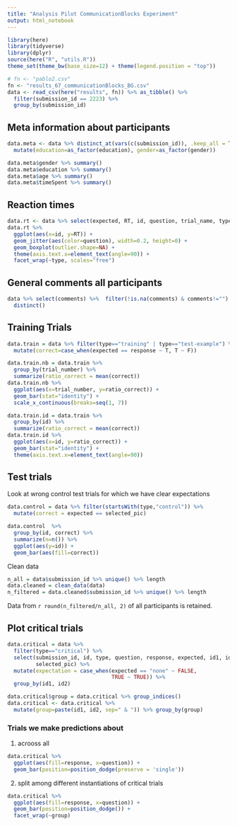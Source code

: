 ```yaml
---
title: "Analysis Pilot CommunicationBlocks Experiment"
output: html_notebook
---
```


```r
library(here)
library(tidyverse)
library(dplyr)
source(here("R", "utils.R"))
theme_set(theme_bw(base_size=12) + theme(legend.position = "top"))
```

```r
# fn <- "pablo2.csv"
fn <- "results_67_communicationBlocks_BG.csv"
data <- read_csv(here("results", fn)) %>% as_tibble() %>%
  filter(submission_id == 2223) %>%
  group_by(submission_id)
```

## Meta information about participants

```r
data.meta <- data %>% distinct_at(vars(c(submission_id)), .keep_all = T) %>%
  mutate(education=as_factor(education), gender=as_factor(gender))

data.meta$gender %>% summary()
data.meta$education %>% summary()
data.meta$age %>% summary()
data.meta$timeSpent %>% summary()
```

## Reaction times

```r
data.rt <- data %>% select(expected, RT, id, question, trial_name, type, timeSpent)
data.rt %>%
  ggplot(aes(x=id, y=RT)) + 
  geom_jitter(aes(color=question), width=0.2, height=0) +
  geom_boxplot(outlier.shape=NA) +
  theme(axis.text.x=element_text(angle=90)) +
  facet_wrap(~type, scales="free")
```

## General comments all participants

```r
data %>% select(comments) %>%  filter(!is.na(comments) & comments!="") %>% 
  distinct()
```
## Training Trials

```r
data.train = data %>% filter(type=="training" | type=="test-example") %>%
  mutate(correct=case_when(expected == response ~ T, T ~ F))

data.train.nb = data.train %>% 
  group_by(trial_number) %>% 
  summarize(ratio_correct = mean(correct))
data.train.nb %>% 
  ggplot(aes(x=trial_number, y=ratio_correct)) + 
  geom_bar(stat="identity") + 
  scale_x_continuous(breaks=seq(1, 7))

data.train.id = data.train %>% 
  group_by(id) %>% 
  summarize(ratio_correct = mean(correct))
data.train.id %>% 
  ggplot(aes(x=id, y=ratio_correct)) + 
  geom_bar(stat="identity") +
  theme(axis.text.x=element_text(angle=90))
```
## Test trials

Look at wrong control test trials for which we have clear expectations

```r
data.control = data %>% filter(startsWith(type,"control")) %>% 
  mutate(correct = expected == selected_pic)

data.control  %>% 
  group_by(id, correct) %>% 
  summarize(n=n()) %>% 
  ggplot(aes(y=id)) + 
  geom_bar(aes(fill=correct))
```

Clean data

```r
n_all = data$submission_id %>% unique() %>% length
data.cleaned = clean_data(data)
n_filtered = data.cleaned$submission_id %>% unique() %>% length
```

Data from `r round(n_filtered/n_all, 2)` of all participants is retained.

## Plot critical trials

```r
data.critical = data %>% 
  filter(type=="critical") %>% 
  select(submission_id, id, type, question, response, expected, id1, id2,
         selected_pic) %>% 
  mutate(expectation = case_when(expected == "none" ~ FALSE,
                                 TRUE ~ TRUE)) %>%
  group_by(id1, id2)

data.critical$group = data.critical %>% group_indices()
data.critical <- data.critical %>% 
  mutate(group=paste(id1, id2, sep=" & ")) %>% group_by(group)
```

### Trials we make predictions about

1. acrooss all

```r
data.critical %>%
  ggplot(aes(fill=response, x=question)) + 
  geom_bar(position=position_dodge(preserve = 'single'))
```

2. split among different instantiations of critical trials

```r
data.critical %>% 
  ggplot(aes(fill=response, x=question)) + 
  geom_bar(position=position_dodge()) + 
  facet_wrap(~group)
```

